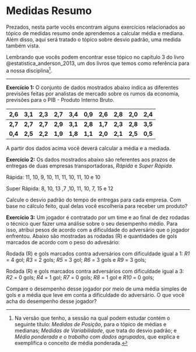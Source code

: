 # Medidas Resumo

Prezados, nesta parte vocês encontram alguns exercícios relacionados ao tópico de medidas resumo onde aprendemos a calcular média e mediana. Além disso, aqui será tratado o tópico sobre desvio padrão, uma medida também vista.

Lembrando que vocês podem encontrar esse tópico no capítulo 3 do livro @estatistica_anderson_2013, um dos livros que temos como referência para a nossa disciplina[^medidas_resumo_01-1].

[^medidas_resumo_01-1]: Na versão que tenho, a sessão na qual podem estudar contém o seguinte título: *Medidas de Posição*, para o tópico de médias e medianas; *Medidas de Variabilidade*, que trata do desvio padrão; e *Média ponderada e o trabalho com dados agrupados*, que explica e exemplifica o conceito de média ponderada.

------------------------------------------------------------------------

**Exercício 1:** O conjunto de dados mostrados abaixo indica as diferentes previsões feitas por analistas de mercado sobre os rumos da economia, previsões para o PIB - Produto Interno Bruto.

| 2,6     | 3,1     | 2,3     | 2,7     | 3,4     | 0,9     | 2,6     | 2,8     | 2,0     | 2,4     |
|---------|---------|---------|---------|---------|---------|---------|---------|---------|---------|
| **2,7** | **2,7** | **2,7** | **2,9** | **3,1** | **2,8** | **1,7** | **2,3** | **2,8** | **3,5** |
| **0,4** | **2,5** | **2,2** | **1,9** | **1,8** | **1,1** | **2,0** | **2,1** | **2,5** | **0,5** |

A partir dos dados acima você deverá calcular a média e a mediada.

**Exercício 2:** Os dados mostrados abaixo são referentes aos prazos de entregas de duas empresas transportadoras, *Rápida* e *Super Rápida*.

Rápida: 11, 10, 9, 10, 11, 11, 10, 11, 10 e 10

Super Rápida: 8, 10, 13 ,7 ,10, 11, 10, 7, 15 e 12

Calcule o desvio padrão do tempo de entregas para cada empresa. Com base no cálculo feito, qual delas você escolheria para receber um produto?

**Exercício 3:** Um jogador é contratado por um time e ao final de dez rodadas o técnico quer fazer uma análise sobre o seu desempenho médio. Para isso, atribui pesos de acordo com a dificuldade do adversário que o jogador enfrentou. Abaixo são mostradas as rodadas (R) e quantidades de gols marcados de acordo com o peso do advesário:

Rodada (R) e gols marcados contra adversários com dificuldade igual a 1: *R1* = 4 gol; *R3* = 2 gols; *R5* = 3 gol; *R6* = 3 gols e *R9* = 3 gols;

Rodada (R) e gols marcados contra adversários com dificuldade igual a 3: *R2* = 0 gols; *R4* = 1 gol; *R7* = 0 gols; *R8* = 1 gol e *R10* = 0 gols;

Compare o desempenho desse jogador por meio de uma média simples de gols e a média que leve em conta a dificuldade do adversário. O que você acha do desempenho desse jogador?
